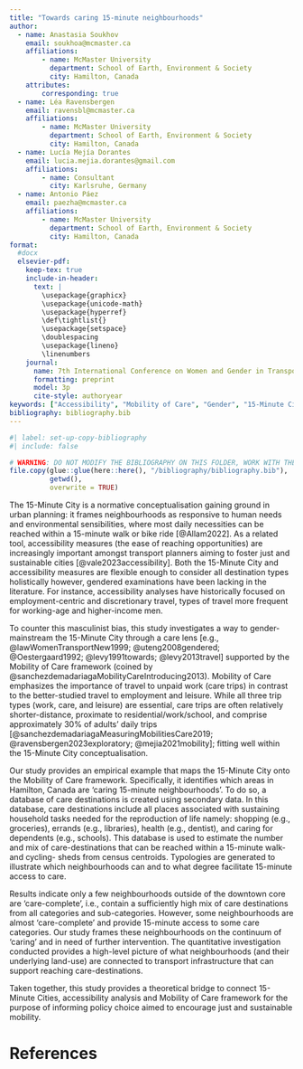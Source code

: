 ```yaml
---
title: "Towards caring 15-minute neighbourhoods"
author:
  - name: Anastasia Soukhov 
    email: soukhoa@mcmaster.ca
    affiliations:
        - name: McMaster University
          department: School of Earth, Environment & Society
          city: Hamilton, Canada
    attributes:
        corresponding: true
  - name: Léa Ravensbergen
    email: ravensbl@mcmaster.ca
    affiliations:
        - name: McMaster University
          department: School of Earth, Environment & Society
          city: Hamilton, Canada
  - name: Lucía Mejía Dorantes
    email: lucia.mejia.dorantes@gmail.com
    affiliations:
        - name: Consultant
          city: Karlsruhe, Germany
  - name: Antonio Páez
    email: paezha@mcmaster.ca
    affiliations:
        - name: McMaster University
          department: School of Earth, Environment & Society
          city: Hamilton, Canada
format: 
  #docx
  elsevier-pdf:
    keep-tex: true
    include-in-header:
      text: |
        \usepackage{graphicx}
        \usepackage{unicode-math}
        \usepackage{hyperref}
        \def\tightlist{}
        \usepackage{setspace}
        \doublespacing
        \usepackage{lineno}
        \linenumbers
    journal:
      name: 7th International Conference on Women and Gender in Transportation (WGiT)
      formatting: preprint
      model: 3p
      cite-style: authoryear
keywords: ["Accessibility", "Mobility of Care", "Gender", "15-Minute City", "Care Complete Neighbourhoods"]
bibliography: bibliography.bib
---
```


```r
#| label: set-up-copy-bibliography
#| include: false

# WARNING: DO NOT MODIFY THE BIBLIOGRAPHY ON THIS FOLDER, WORK WITH THE ONE IN FOLDER ./bibliography/
file.copy(glue::glue(here::here(), "/bibliography/bibliography.bib"), 
          getwd(),
          overwrite = TRUE)
```
 
The 15-Minute City is a normative conceptualisation gaining ground in urban planning: it frames neighbourhoods as responsive to human needs and environmental sensibilities, where most daily necessities can be reached within a 15-minute walk or bike ride [@Allam2022]. As a related tool, accessibility measures (the ease of reaching opportunities) are increasingly important amongst transport planners aiming to foster just and sustainable cities [@vale2023accessibility]. Both the 15-Minute City and accessibility measures are flexible enough to consider all destination types holistically however, gendered examinations have been lacking in the literature. For instance, accessibility analyses have historically focused on employment-centric and discretionary travel, types of travel more frequent for working-age and higher-income men. 

To counter this masculinist bias, this study investigates a way to gender-mainstream the 15-Minute City through a care lens [e.g., @lawWomenTransportNew1999; @uteng2008gendered; @Oestergaard1992; @levy1991towards; @levy2013travel] supported by the Mobility of Care framework (coined by @sanchezdemadariagaMobilityCareIntroducing2013). Mobility of Care emphasizes the importance of travel to unpaid work (care trips) in contrast to the better-studied travel to employment and leisure. While all three trip types (work, care, and leisure) are essential, care trips are often relatively shorter-distance, proximate to residential/work/school, and comprise approximately 30% of adults’ daily trips [@sanchezdemadariagaMeasuringMobilitiesCare2019; @ravensbergen2023exploratory; @mejia2021mobility]; fitting well within the 15-Minute City conceptualisation.

Our study provides an empirical example that maps the 15-Minute City onto the Mobility of Care framework. Specifically, it identifies which areas in Hamilton, Canada are 'caring 15-minute neighbourhoods'. To do so, a database of care destinations is created using secondary data. In this database, care destinations include all places associated with sustaining household tasks needed for the reproduction of life namely: shopping (e.g., groceries), errands (e.g., libraries), health (e.g., dentist), and caring for dependents (e.g., schools). This database is used to estimate the number and mix of care-destinations that can be reached within a 15-minute walk- and cycling- sheds from census centroids. Typologies are generated to illustrate which neighbourhoods can and to what degree facilitate 15-minute access to care.

Results indicate only a few neighbourhoods outside of the downtown core are 'care-complete', i.e., contain a sufficiently high mix of care destinations from all categories and sub-categories. However, some neighbourhoods are almost 'care-complete' and provide 15-minute access to some care categories. Our study frames these neighbourhoods on the continuum of 'caring' and in need of further intervention. The quantitative investigation conducted provides a high-level picture of what neighbourhoods (and their underlying land-use) are connected to transport infrastructure that can support reaching care-destinations. 

Taken together, this study provides a theoretical bridge to connect 15-Minute Cities, accessibility analysis and Mobility of Care framework for the purpose of informing policy choice aimed to encourage just and sustainable mobility. 

# References